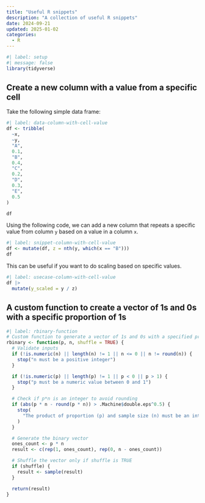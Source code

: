 ```yaml
---
title: "Useful R snippets"
description: "A collection of useful R snippets"
date: 2024-09-21
updated: 2025-01-02
categories:
  - R
---
```


```r
#| label: setup
#| message: false
library(tidyverse)
```

## Create a new column with a value from a specific cell

Take the following simple data frame:

```r
#| label: data-column-with-cell-value
df <- tribble(
  ~x,
  ~y,
  "A",
  0.1,
  "B",
  0.4,
  "C",
  0.2,
  "D",
  0.3,
  "E",
  0.5
)

df
```

Using the following code, we can add a new column that repeats a specific value from column `y` based on a value in a column `x`.

```r
#| label: snippet-column-with-cell-value
df <- mutate(df, z = nth(y, which(x == "B")))
df
```

This can be useful if you want to do scaling based on specific values.

```r
#| label: usecase-column-with-cell-value
df |>
  mutate(y_scaled = y / z)
```

## A custom function to create a vector of 1s and 0s with a specific proportion of 1s

```r
#| label: rbinary-function
# Custom function to generate a vector of 1s and 0s with a specified proportion of 1s
rbinary <- function(p, n, shuffle = TRUE) {
  # Validate inputs
  if (!is.numeric(n) || length(n) != 1 || n <= 0 || n != round(n)) {
    stop("n must be a positive integer")
  }

  if (!is.numeric(p) || length(p) != 1 || p < 0 || p > 1) {
    stop("p must be a numeric value between 0 and 1")
  }

  # Check if p*n is an integer to avoid rounding
  if (abs(p * n - round(p * n)) > .Machine$double.eps^0.5) {
    stop(
      "The product of proportion (p) and sample size (n) must be an integer to avoid rounding"
    )
  }

  # Generate the binary vector
  ones_count <- p * n
  result <- c(rep(1, ones_count), rep(0, n - ones_count))

  # Shuffle the vector only if shuffle is TRUE
  if (shuffle) {
    result <- sample(result)
  }

  return(result)
}
```

